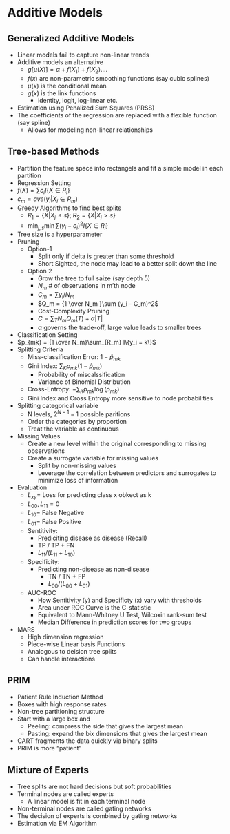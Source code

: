 # Additive Models

## Generalized Additive Models

-   Linear models fail to capture non-linear trends
-   Additive models an alternative
    -   $g[\mu(X)] = \alpha + f(X_1) + f(X_2)....$
    -   $f(x)$ are non-parametric smoothing functions (say cubic splines)
    -   $\mu(x)$ is the conditional mean
    -   $g(x)$ is the link functions
        -   identity, logit, log-linear etc.\
-   Estimation using Penalized Sum Squares (PRSS)
-   The coefficients of the regression are replaced with a flexible function (say spline)
    -   Allows for modeling non-linear relationships

## Tree-based Methods

-   Partition the feature space into rectangels and fit a simple model in each partition
-   Regression Setting
-   $f(X) = \sum c_i I\{X \in R_i\}$
-   $c_m = ave(y_i | X_i \in R_m)$
-   Greedy Algorithms to find best splits
    -   $R_1 = \{X | X_j \le s\}; \; R_2 = \{X | X_j > s\}$\
    -   $\min_{j,s} \min \sum (y_i - c_i)^2 I\{X \in R_i\}$
-   Tree size is a hyperparameter
-   Pruning
    -   Option-1
        -   Split only if delta is greater than some threshold
        -   Short Sighted, the node may lead to a better split down the line\
    -   Option 2
        -   Grow the tree to full saize (say depth 5)
        -   $N_m$ \# of observations in m'th node
        -   $C_m = \sum y_i / N_m$
        -   $Q_m = {1 \over N_m }\sum (y_i - C_m)^2$
        -   Cost-Complexity Pruning
        -   $C = \sum_T N_m Q_m(T) + \alpha |T|$
        -   $\alpha$ governs the trade-off, large value leads to smaller trees
-   Classification Setting
-   $p_{mk} = {1 \over N_m}\sum_{R_m} I\{y_i = k\}$
-   Splitting Criteria
    -   Miss-classification Error: $1 - \hat p_{mk}$
    -   Gini Index: $\sum_K p_{mk}(1 - \hat p_{mk})$
        -   Probability of miscalssification
        -   Variance of Binomial Distribution
    -   Cross-Entropy: $- \sum_K p_{mk} \log (p_{mk})$
    -   Gini Index and Cross Entropy more sensitive to node probabilities
-   Splitting categorical variable
    -   N levels, $2^{N-1} - 1$ possible paritions
    -   Order the categories by proportion
    -   Treat the variable as continuous
-   Missing Values
    -   Create a new level within the original corresponding to missing observations
    -   Create a surrogate variable for missing values
        -   Split by non-missing values
        -   Leverage the correlation between predictors and surrogates to minimize loss of information
-   Evaluation
    -   $L_{xy} =$ Loss for predicting class x obkect as k
    -   $L_{00}, L_{11} = 0$
    -   $L_{10} =$ False Negative
    -   $L_{01} =$ False Positive
    -   Sentitivity:
        -   Prediciting disease as disease (Recall)
        -   TP / TP + FN
        -   $L_{11} / (L_{11} + L_{10})$
    -   Specificity:
        -   Predicting non-disease as non-disease
            -   TN / TN + FP
            -   $L_{00} / (L_{00} + L_{01})$\
    -   AUC-ROC
        -   How Sentitivity (y) and Specificty (x) vary with thresholds
        -   Area under ROC Curve is the C-statistic
        -   Equivalent to Mann-Whitney U Test, Wilcoxin rank-sum test
        -   Median Difference in prediction scores for two groups
-   MARS
    -   High dimension regression
    -   Piece-wise Linear basis Functions
    -   Analogous to deision tree splits
    -   Can handle interactions

## PRIM

-   Patient Rule Induction Method
-   Boxes with high response rates
-   Non-tree partitioning structure
-   Start with a large box and
    -   Peeling: compress the side that gives the largest mean
    -   Pasting: expand the bix dimensions that gives the largest mean
-   CART fragments the data quickly via binary splits
-   PRIM is more "patient"

## Mixture of Experts

-   Tree splits are not hard decisions but soft probabilities
-   Terminal nodes are called experts
    -   A linear model is fit in each terminal node
-   Non-terminal nodes are called gating networks
-   The decision of experts is combined by gating networks
-   Estimation via EM Algorithm

